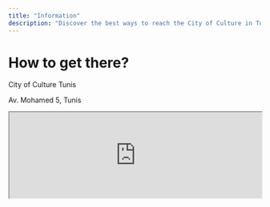 ```yaml
---
title: "Information"
description: "Discover the best ways to reach the City of Culture in Tunis, Tunisia. Explore various transport options including walking, public transit, and driving, with clear directions and practical parking tips"
---
```


# How to get there?
<div className="flex space-y-0 items-baseline gap-1 text-white ">
  <LuMapPin className="mt-1 h-4 w-4 flex-none" aria-hidden="true"/>
  <div className="flex flex-col">
    <p className="my-0">City of Culture Tunis<br/></p>
    <p className="text-neutral-400 my-0">Av. Mohamed 5, Tunis</p>
  </div>
</div>


<iframe
  width="100%"
  height="172"
  src="https://www.openstreetmap.org/export/embed.html?bbox=10.17938017845154%2C36.80696540094216%2C10.192791223526003%2C36.81479061332357&amp;layer=mapnik&amp;marker=36.81088240195934%2C10.18608570098877"  style={{ border: "1px solid black" }}
  className="rounded-lg"
/>


## Come by car

If you're driving, use this <a  href="https://www.google.com/maps/search/City of Culture,Av. Mohamed 5, Tunis" target="_blank"  rel="noreferrer" > Google Maps location</a> as your destination to access the parking lot at the Cité de la Culture directly.

## Come by taxi

To get to the Cité de la Culture by taxi, we recommend using ride-hailing apps like <strong>Yassir</strong> or <strong>Bolt</strong>. Simply enter your destination in the app,
 and your driver will drop you off near the main entrance.


## How to enter the event Stage at cité de la culture

Watch this video to easily find your way from the entrance to the event stage at Cité de la Culture!

<div className="iframeContainer">
<iframe  height="600"
    src="https://www.youtube.com/embed/5cgQmnbi4xc?controls=0&showinfo=0&modestbranding=1"
    title="FORKIT TUNIS HowToGetThere"
    frameborder="0"
    allow="autoplay; encrypted-media; picture-in-picture"
    referrerpolicy="strict-origin-when-cross-origin"
    allowfullscreen
></iframe>
</div>

